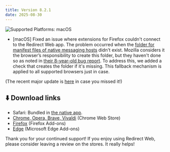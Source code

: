 ```yaml
---
title: Version 8.2.1
date: 2025-08-30
---
```


![Supported Platforms: macOS](https://img.shields.io/badge/Platforms-macOS-white)

* [macOS] Fixed an issue where extensions for Firefox couldn't connect to the Redirect Web app. The problem occurred when the [folder for manifest files of native messaging hosts](https://developer.mozilla.org/en-US/docs/Mozilla/Add-ons/WebExtensions/Native_manifests#macos) didn't exist. Mozilla considers it the browser’s responsibility to create this folder, but they haven't done so as noted in [their 8-year-old bug report](https://bugzilla.mozilla.org/show_bug.cgi?id=1367100). To address this, we added a check that creates the folder if it's missing. This fallback mechanism is applied to all supported browsers just in case.

(The recent major update is [here](/8.0.0.mdx) in case you missed it!)

## ⬇️ Download links

- Safari: Bundled in [the native app](https://apps.apple.com/app/id1571283503).
- [Chrome, Opera, Brave, Vivaldi](https://chromewebstore.google.com/detail/ffglckbhfbfmdkefdmjbhpnffkcmlhdh) (Chrome Web Store)
- [Firefox](https://addons.mozilla.org/firefox/addon/redirect-web/) (Firefox Add-ons)
- [Edge](https://microsoftedge.microsoft.com/addons/detail/hmfkakfdccgdpgemaicfgngnmflefpga) (Microsoft Edge Add-ons)

Thank you for your continued support! If you enjoy using Redirect Web, please consider leaving a review on the stores. It really helps!
